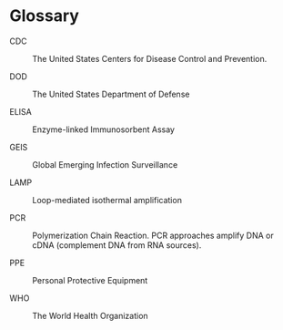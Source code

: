 # Glossary {.unnumbered}

[CDC]{#CDC}

: The United States Centers for Disease Control and Prevention.

[DOD]{#DOD}

: The United States Department of Defense

[ELISA]{#ELISA}

: Enzyme-linked Immunosorbent Assay

[GEIS]{#GEIS}

: Global Emerging Infection Surveillance

[LAMP]{#LAMP}

: Loop-mediated isothermal amplification

[PCR]{#PCR}

: Polymerization Chain Reaction. PCR approaches amplify DNA or cDNA (complement DNA from RNA sources).

[PPE]{#PPE}

: Personal Protective Equipment

[WHO]{#WHO}

: The World Health Organization